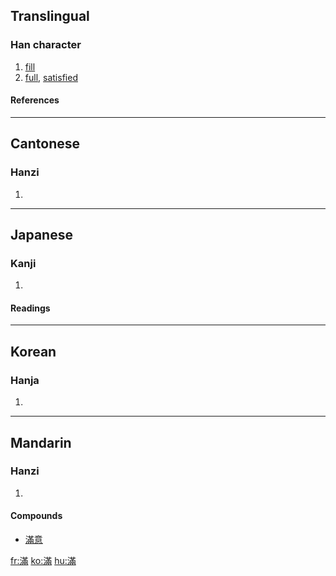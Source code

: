 {{see|满|満}}

==Translingual==
===Han character===
{{Han char|rn=85|rad=水|as=11|sn=14|four=3412<sub>7</sub>|canj=水廿中月 (ETLB)}}
# [[fill]]
# [[full]], [[satisfied]]
====References====
{{Han ref|kx=0644.180|dkj=18099|dj=1052.030|hdz=31714.010|uh=6EFF|ud=28415|bh=BAA1|bd=47777}}

----
==Cantonese==
===Hanzi===
{{yue-hanzi|jyut=|y=mun5}}
# {{defn|Cantonese}}

----
==Japanese==
===Kanji===
{{ja-kanji|grade=|rs=水11}}
# {{defn|Japanese}} 
====Readings====
{{ja-readings|on=[[まん]] (man), [[ばん]] (ban)|kun=[[みちる]] (michiru), [[みたす]] (mitasu)}}

----
==Korean==
===Hanja===
{{ko-hanja|hangeul=만|eumhun=|rv=man|mr=man|y=man}}
# {{defn|Korean}}

----
==Mandarin==
===Hanzi===
{{cmn-hanzi|sim=满|pin=[[mǎn]] ([[man3]])|wg=man<sup>3</sup>}}
# {{defn|Mandarin}}
====Compounds====
* [[滿意]]

[[fr:滿]]
[[ko:滿]]
[[hu:滿]]